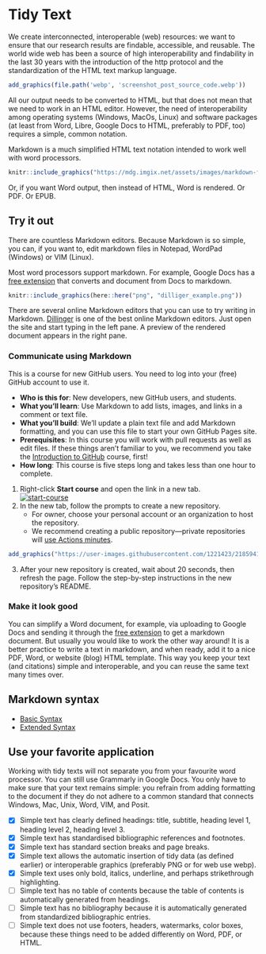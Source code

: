 # Tidy Text {#tidy-text}

We create interconnected, interoperable (web) resources: we want to ensure that our research results are findable, accessible, and reusable. The world wide web has been a source of high interoperability and findability in the last 30 years with the introduction of the http protocol and the standardization of the HTML text markup language.

```r
add_graphics(file.path('webp', 'screenshot_post_source_code.webp'))
```


All our output needs to be converted to HTML, but that does not mean that we need to work in an HTML editor.  However, the need of interoperability among operating systems (Windows, MacOs, Linux) and software packages (at least from Word, Libre, Google Docs to HTML, preferably to PDF, too) requires a simple, common notation.

Markdown is a much simplified HTML text notation intended to work well with word processors. 

```r
knitr::include_graphics("https://mdg.imgix.net/assets/images/markdown-flowchart.png?auto=format&fit=clip&q=40&w=1080")
```

Or, if you want Word output, then instead of HTML, Word is rendered. Or PDF. Or EPUB.

## Try it out {#try-markdown-1}

There are countless Markdown editors. Because Markdown is so simple, you can, if you want to, edit markdown files in Notepad, WordPad (Windows) or VIM (Linux).

Most word processors support markdown. For example, Google Docs has a [free extension](https://workspace.google.com/marketplace/app/docs_to_markdown/700168918607) that converts and document from Docs to markdown.

```r
knitr::include_graphics(here::here("png", "dilliger_example.png"))
```
There are several online Markdown editors that you can use to try writing in Markdown. [Dillinger](https://dillinger.io/) is one of the best online Markdown editors. Just open the site and start typing in the left pane. A preview of the rendered document appears in the right pane.

### Communicate using Markdown

This is a course for new GitHub users.  You need to log into your (free) GitHub account to use it.

- **Who is this for**: New developers, new GitHub users, and students.
- **What you'll learn**: Use Markdown to add lists, images, and links in a comment or text file.
- **What you'll build**: We'll update a plain text file and add Markdown formatting, and you can use this file to start your own GitHub Pages site.
- **Prerequisites**: In this course you will work with pull requests as well as edit files. If these things aren't familiar to you, we recommend you take the [Introduction to GitHub](https://github.com/skills/introduction-to-github) course, first!
- **How long**: This course is five steps long and takes less than one hour to complete.

1. Right-click **Start course** and open the link in a new tab.
   <br />[![start-course](https://user-images.githubusercontent.com/1221423/218596841-0645fe1a-4aaf-4f51-9ab3-8aa2d3fdd487.svg)](https://github.com/skills/communicate-using-markdown/generate)
2. In the new tab, follow the prompts to create a new repository.
   - For owner, choose your personal account or an organization to host the repository.
   - We recommend creating a public repository—private repositories will [use Actions minutes](https://docs.github.com/en/billing/managing-billing-for-github-actions/about-billing-for-github-actions).
   
```r
add_graphics("https://user-images.githubusercontent.com/1221423/218594143-e60462b6-9f2a-4fa3-80de-063ac5429aab.png")
```   

3. After your new repository is created, wait about 20 seconds, then refresh the page. Follow the step-by-step instructions in the new repository's README.


### Make it look good

You can simplify a Word document, for example, via uploading to Google Docs and sending it through the [free extension](https://workspace.google.com/marketplace/app/docs_to_markdown/700168918607) to get a markdown document. But usually you would like to work the other way around!  It is a better practice to write a text in markdown, and when ready, add it to a nice PDF, Word, or website (blog) HTML template. This way you keep your text (and citations) simple and interoperable, and you can reuse the same text many times over. 


## Markdown syntax

- [Basic Syntax](https://www.markdownguide.org/basic-syntax/)
- [Extended Syntax](https://www.markdownguide.org/extended-syntax/)


## Use your favorite application

Working with tidy texts will not separate you from your favourite word processor. You can still use Grammarly in Google Docs.  You only have to make sure that your text remains simple: you refrain from adding formatting to the document if they do not adhere to a common standard that connects Windows, Mac, Unix, Word, VIM, and Posit.

- [x] Simple text has clearly defined headings: title, subtitle, heading level 1, heading level 2, heading level 3.
- [x] Simple text has standardised bibliographic references and footnotes.
- [x] Simple text has standard section breaks and page breaks.
- [x] Simple text allows the automatic insertion of tidy data (as defined earlier) or interoperable graphics (preferably PNG or for web use webp).
- [x] Simple text uses only bold, italics, underline, and perhaps strikethrough highlighting.
- [ ] Simple text has no table of contents because the table of contents is automatically generated from headings.
- [ ] Simple text has no bibliography because it is automatically generated from standardized bibliographic entries.
- [ ] Simple text does not use footers, headers, watermarks, color boxes, because these things need to be added differently on Word, PDF, or HTML.
